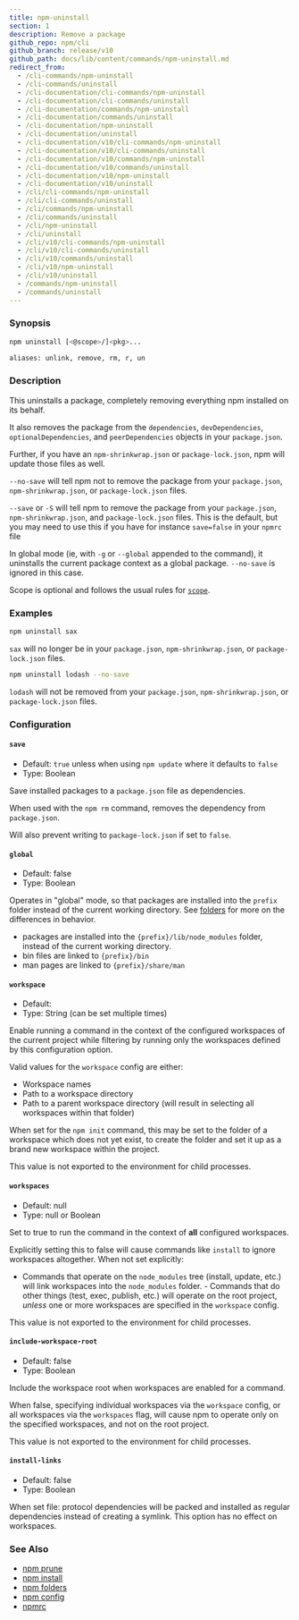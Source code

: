```yaml
---
title: npm-uninstall
section: 1
description: Remove a package
github_repo: npm/cli
github_branch: release/v10
github_path: docs/lib/content/commands/npm-uninstall.md
redirect_from:
  - /cli-commands/npm-uninstall
  - /cli-commands/uninstall
  - /cli-documentation/cli-commands/npm-uninstall
  - /cli-documentation/cli-commands/uninstall
  - /cli-documentation/commands/npm-uninstall
  - /cli-documentation/commands/uninstall
  - /cli-documentation/npm-uninstall
  - /cli-documentation/uninstall
  - /cli-documentation/v10/cli-commands/npm-uninstall
  - /cli-documentation/v10/cli-commands/uninstall
  - /cli-documentation/v10/commands/npm-uninstall
  - /cli-documentation/v10/commands/uninstall
  - /cli-documentation/v10/npm-uninstall
  - /cli-documentation/v10/uninstall
  - /cli/cli-commands/npm-uninstall
  - /cli/cli-commands/uninstall
  - /cli/commands/npm-uninstall
  - /cli/commands/uninstall
  - /cli/npm-uninstall
  - /cli/uninstall
  - /cli/v10/cli-commands/npm-uninstall
  - /cli/v10/cli-commands/uninstall
  - /cli/v10/commands/uninstall
  - /cli/v10/npm-uninstall
  - /cli/v10/uninstall
  - /commands/npm-uninstall
  - /commands/uninstall
---
```


### Synopsis

```bash
npm uninstall [<@scope>/]<pkg>...

aliases: unlink, remove, rm, r, un
```

### Description

This uninstalls a package, completely removing everything npm installed on its behalf.

It also removes the package from the `dependencies`, `devDependencies`, `optionalDependencies`, and `peerDependencies` objects in your `package.json`.

Further, if you have an `npm-shrinkwrap.json` or `package-lock.json`, npm will update those files as well.

`--no-save` will tell npm not to remove the package from your `package.json`, `npm-shrinkwrap.json`, or `package-lock.json` files.

`--save` or `-S` will tell npm to remove the package from your `package.json`, `npm-shrinkwrap.json`, and `package-lock.json` files. This is the default, but you may need to use this if you have for instance `save=false` in your `npmrc` file

In global mode (ie, with `-g` or `--global` appended to the command), it uninstalls the current package context as a global package. `--no-save` is ignored in this case.

Scope is optional and follows the usual rules for [`scope`](/cli/v10/using-npm/scope).

### Examples

```bash
npm uninstall sax
```

`sax` will no longer be in your `package.json`, `npm-shrinkwrap.json`, or `package-lock.json` files.

```bash
npm uninstall lodash --no-save
```

`lodash` will not be removed from your `package.json`, `npm-shrinkwrap.json`, or `package-lock.json` files.

### Configuration

#### `save`

- Default: `true` unless when using `npm update` where it defaults to `false`
- Type: Boolean

Save installed packages to a `package.json` file as dependencies.

When used with the `npm rm` command, removes the dependency from `package.json`.

Will also prevent writing to `package-lock.json` if set to `false`.

#### `global`

- Default: false
- Type: Boolean

Operates in "global" mode, so that packages are installed into the `prefix` folder instead of the current working directory. See [folders](/cli/v10/configuring-npm/folders) for more on the differences in behavior.

- packages are installed into the `{prefix}/lib/node_modules` folder, instead of the current working directory.
- bin files are linked to `{prefix}/bin`
- man pages are linked to `{prefix}/share/man`

#### `workspace`

- Default:
- Type: String (can be set multiple times)

Enable running a command in the context of the configured workspaces of the current project while filtering by running only the workspaces defined by this configuration option.

Valid values for the `workspace` config are either:

- Workspace names
- Path to a workspace directory
- Path to a parent workspace directory (will result in selecting all workspaces within that folder)

When set for the `npm init` command, this may be set to the folder of a workspace which does not yet exist, to create the folder and set it up as a brand new workspace within the project.

This value is not exported to the environment for child processes.

#### `workspaces`

- Default: null
- Type: null or Boolean

Set to true to run the command in the context of **all** configured workspaces.

Explicitly setting this to false will cause commands like `install` to ignore workspaces altogether. When not set explicitly:

- Commands that operate on the `node_modules` tree (install, update, etc.) will link workspaces into the `node_modules` folder. - Commands that do other things (test, exec, publish, etc.) will operate on the root project, _unless_ one or more workspaces are specified in the `workspace` config.

This value is not exported to the environment for child processes.

#### `include-workspace-root`

- Default: false
- Type: Boolean

Include the workspace root when workspaces are enabled for a command.

When false, specifying individual workspaces via the `workspace` config, or all workspaces via the `workspaces` flag, will cause npm to operate only on the specified workspaces, and not on the root project.

This value is not exported to the environment for child processes.

#### `install-links`

- Default: false
- Type: Boolean

When set file: protocol dependencies will be packed and installed as regular dependencies instead of creating a symlink. This option has no effect on workspaces.

### See Also

- [npm prune](/cli/v10/commands/npm-prune)
- [npm install](/cli/v10/commands/npm-install)
- [npm folders](/cli/v10/configuring-npm/folders)
- [npm config](/cli/v10/commands/npm-config)
- [npmrc](/cli/v10/configuring-npm/npmrc)
